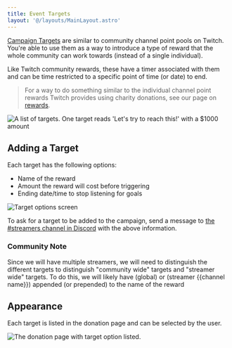 ```yaml
---
title: Event Targets
layout: '@/layouts/MainLayout.astro'
---
```



[Campaign Targets](https://info.tiltify.com/support/solutions/articles/43000011862-adding-incentives-targets-formerly-known-as-challenges-)
are similar to community channel point pools on Twitch. You're able to use them as a way to introduce a type of reward that the whole
community can work towards (instead of a single individual).

Like Twitch community rewards, these have a timer associated with them and can be time restricted to a specific point of time (or date) to end.

> For a way to do something similar to the individual channel point rewards Twitch provides using charity donations,
> see our page on [rewards](/en/streamer-setup/tiltify/rewards/).

<img src={tiltify_targets_list} alt="A list of targets. One target reads 'Let's try to reach this!' with a $1000 amount"/>

## Adding a Target

Each target has the following options:

- Name of the reward
- Amount the reward will cost before triggering
- Ending date/time to stop listening for goals

<img src={tiltify_targets_options} alt="Target options screen"/>

To ask for a target to be added to the campaign, send a message to [the #streamers channel in Discord](https://discord.theframedrops.com) with the above information.

### Community Note

Since we will have multiple streamers, we will need to distinguish the different targets to distinguish "community wide" targets and
"streamer wide" targets. To do this, we will likely have (global) or (streamer \{\{channel name\}\}) appended (or prepended) to the name of the reward

## Appearance

Each target is listed in the donation page and can be selected by the user.

<img src={active_target} alt="The donation page with target option listed."/>
